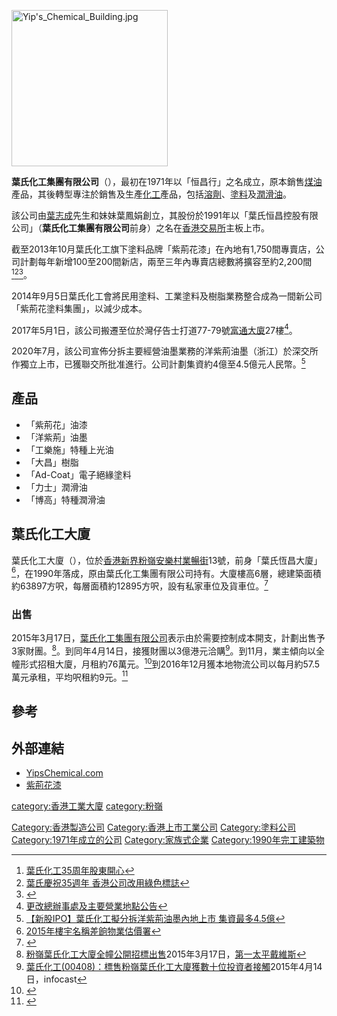 [[File:Yip's_Chemical_Building.jpg|250px]]
{{Infobox Company
|company_name = 葉氏化工集團有限公司
|company_logo =[[File:Yip's_Chemical_logo.png|250px]] 
|company_type = 上市公司（[[香港交易所|香港交易所]]）
|company_slogan =
|traded_as = {{HKEX|0408}}
|foundation = 
|location = [[香港|香港]]
|key_people = 
|industry = [[化工|化工]]
|sales =
|profit =
|revenue =
|asset =
|market_value =
|num_employees =
|products = 
|homepage = [http://www.yipschemical.com 葉氏化工集團]
}}

'''葉氏化工集團有限公司'''（{{hkex|0408}}），最初在1971年以「恒昌行」之名成立，原本銷售[[煤油|煤油]]產品，其後轉型專注於銷售及生產[[化工|化工]]產品，包括[[溶劑|溶劑]]、[[塗料|塗料]]及[[潤滑油|潤滑油]]。

該公司由[[葉志成|葉志成]]先生和妹妹葉鳳娟創立，其股份於1991年以「葉氏恒昌控股有限公司」（'''葉氏化工集團有限公司'''前身）之名在[[香港交易所|香港交易所]]主板上市。

截至2013年10月葉氏化工旗下塗料品牌「紫荊花漆」在內地有1,750間專賣店，公司計劃每年新增100至200間新店，兩至三年內專賣店總數將擴容至約2,200間<ref>[http://the-sun.on.cc/channels/fina/20061207/20061207005929_0000.html 葉氏化工35周年股東開心]</ref><ref>[http://www.singtaonet.com:82/hot_news/gd_20061209/t20061209_414877.html 葉氏慶祝35週年 香港公司改用綠色標誌]{{dead link|date=2018年4月 |bot=InternetArchiveBot |fix-attempted=yes }}</ref><ref>{{Cite web |url=http://nc.cgan.net/news/3658.htm |title=叶氏化工集团有限公司成立35周年 |accessdate=2007-11-16 |archive-date=2006-12-02 |archive-url=https://web.archive.org/web/20061202025924/http://nc.cgan.net/news/3658.htm |dead-url=yes }}</ref>。

2014年9月5日葉氏化工會將民用塗料、工業塗料及樹脂業務整合成為一間新公司「紫荊花塗料集團」，以減少成本。

2017年5月1日，該公司搬遷至位於灣仔告士打道77-79號[[富通大廈|富通大廈]]27樓<ref>[http://www.hkexnews.hk/listedco/listconews/SEHK/2017/0426/LTN201704261224_C.pdf 更改總辦事處及主要營業地點公告]</ref>。

2020年7月，該公司宣佈分拆主要經營油墨業務的洋紫荊油墨（浙江）於深交所作獨立上市，已獲聯交所批准進行。公司計劃集資約4億至4.5億元人民幣。<ref>[https://inews.hket.com/article/2702077/%E3%80%90%E6%96%B0%E8%82%A1IPO%E3%80%91%E8%91%89%E6%B0%8F%E5%8C%96%E5%B7%A5%E6%93%AC%E5%88%86%E6%8B%86%E6%B4%8B%E7%B4%AB%E8%8D%8A%E6%B2%B9%E5%A2%A8%E5%85%A7%E5%9C%B0%E4%B8%8A%E5%B8%82%20%20%E9%9B%86%E8%B3%87%E6%9C%80%E5%A4%9A4.5%E5%84%84 【新股IPO】葉氏化工擬分拆洋紫荊油墨內地上市 集資最多4.5億]</ref>



==產品==
*「紫荊花」油漆
*「洋紫荊」油墨
*「工樂施」特種上光油
*「大昌」樹脂
*「Ad-Coat」電子絕緣塗料
*「力士」潤滑油
*「博高」特種潤滑油

==葉氏化工大廈==
葉氏化工大廈（{{lang-en|Yip's Chemical Building}}），位於[[香港|香港]][[新界|新界]][[粉嶺|粉嶺]][[安樂村|安樂村]][[業暢街|業暢街]]13號，前身「葉氏恆昌大廈」<ref>[http://www.rvd.gov.hk/doc/tc/nt.pdf  2015年樓宇名稱][[差餉物業估價署|差餉物業估價署]]</ref>，在1990年落成，原由葉氏化工集團有限公司持有。大廈樓高6層，總建築面積約63897方呎，每層面積約12895方呎，設有私家車位及貨車位。<ref>{{cite news |author1=顏倫樂 |title=葉氏化工大廈全幢標售 |url=http://paper.wenweipo.com/2015/03/18/ME1503180009.htm |accessdate=2019-10-25 |work=文匯報 |date=2015-03-18}}</ref>

===出售===
2015年3月17日，[[葉氏化工集團有限公司|葉氏化工集團有限公司]]表示由於需要控制成本開支，計劃出售予3家財團。<ref>[http://tc.savills.com.hk/_news/article/98093/137075-0/3/2015/%E7%B2%89%E5%B6%BA%E8%91%89%E6%B0%8F%E5%8C%96%E5%B7%A5%E5%A4%A7%E5%BB%88%E5%85%A8%E5%B9%A2%E5%85%AC%E9%96%8B%E6%8B%9B%E6%A8%99%E5%87%BA%E5%94%AE 粉嶺葉氏化工大廈全幢公開招標出售]2015年3月17日，[[第一太平戴維斯|第一太平戴維斯]]</ref>。到同年4月14日，接獲財團以3億港元洽購<ref>[https://hk.finance.yahoo.com/news/%E8%91%89%E6%B0%8F%E5%8C%96%E5%B7%A5-00408-%E6%A8%99%E5%94%AE%E7%B2%89%E5%B6%BA%E8%91%89%E6%B0%8F%E5%8C%96%E5%B7%A5%E5%A4%A7%E5%BB%88%E7%8D%B2%E6%95%B8%E5%8D%81%E4%BD%8D%E6%8A%95%E8%B3%87%E8%80%85%E6%8E%A5%E8%A7%B8-062746520.html 葉氏化工(00408)：標售粉嶺葉氏化工大廈獲數十位投資者接觸]2015年4月14日，infocast</ref>。到11月，業主傾向以全幢形式招租大廈，月租約76萬元。<ref>{{cite news |title=葉氏化工大廈全幢76萬招租 |url=https://www2.hkej.com/property/article/id/1189619/%E8%91%89%E6%B0%8F%E5%8C%96%E5%B7%A5%E5%A4%A7%E5%BB%88%E5%85%A8%E5%B9%A276%E8%90%AC%E6%8B%9B%E7%A7%9F |accessdate=2019-10-25 |work=信報 |date=2015-11-25 |archive-url=https://web.archive.org/web/20191025132308/https://www2.hkej.com/property/article/id/1189619/%25E8%2591%2589%25E6%25B0%258F%25E5%258C%2596%25E5%25B7%25A5%25E5%25A4%25A7%25E5%25BB%2588%25E5%2585%25A8%25E5%25B9%25A276%25E8%2590%25AC%25E6%258B%259B%25E7%25A7%259F |archive-date=2019-10-25 |dead-url=yes }}</ref>到2016年12月獲本地物流公司以每月約57.5萬元承租，平均呎租約9元。<ref>{{cite news |title=粉嶺葉氏化工全幢57.5萬租出 |accessdate=2019-10-25 |work=星島日報 |date=2016-12-29}}</ref>

==參考==
{{reflist}}

==外部連結==
*[http://www.yipschemical.com YipsChemical.com]
*[http://www.bauhiniahk.com.hk/ 紫荊花漆]

[[Category:香港製造公司|Category:香港製造公司]]
[[Category:香港上市工業公司|Category:香港上市工業公司]]
[[Category:塗料公司|Category:塗料公司]]
[[Category:1971年成立的公司|Category:1971年成立的公司]]
[[Category:家族式企業|Category:家族式企業]]
[[Category:1990年完工建築物|Category:1990年完工建築物]]
[[category:香港工業大廈|category:香港工業大廈]]
[[category:粉嶺|category:粉嶺]]
